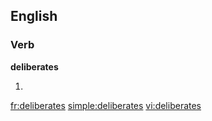 
==English==

===Verb===
'''deliberates'''

# {{third-person singular of|[[deliberate]]}}

[[fr:deliberates]]
[[simple:deliberates]]
[[vi:deliberates]]